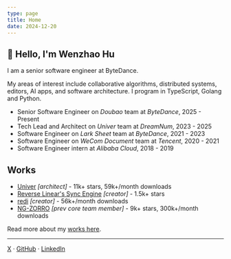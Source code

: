 ```yaml
---
type: page
title: Home
date: 2024-12-20
---
```


## 👋 Hello, I'm Wenzhao Hu

I am a senior software engineer at ByteDance.

My areas of interest include collaborative algorithms, distributed systems, 
editors, AI apps, and software architecture. I program in TypeScript, Golang
and Python.

- Senior Software Engineer on _Doubao_ team at _ByteDance_, 2025 - Present
- Tech Lead and Architect on _Univer_ team at _DreamNum_, 2023 - 2025
- Software Engineer on _Lark Sheet_ team at _ByteDance_, 2021 - 2023
- Software Engineer on _WeCom Document_ team at _Tencent_, 2020 - 2021
- Software Engineer intern at _Alibaba Cloud_, 2018 - 2019

## Works

- [Univer](https://github.com/dream-num/univer) *[architect]* - 11k+ stars, 59k+/month downloads
- [Reverse Linear's Sync Engine](https://github.com/wzhudev/reverse-linear-sync-engine) *[creator]* - 1.5k+ stars
- [redi](https://github.com/wzhudev/redi) *[creator]* - 56k+/month downloads
- [NG-ZORRO](https://ng.ant.design/) *[prev core team member]* - 9k+ stars, 300k+/month downloads

Read more about my [works here](/works).

---

[X](https://x.com/wzhudev) · [GitHub](https://github.com/wzhudev) · [LinkedIn](https://www.linkedin.com/in/hu-wenzhao-8919a7290/)
